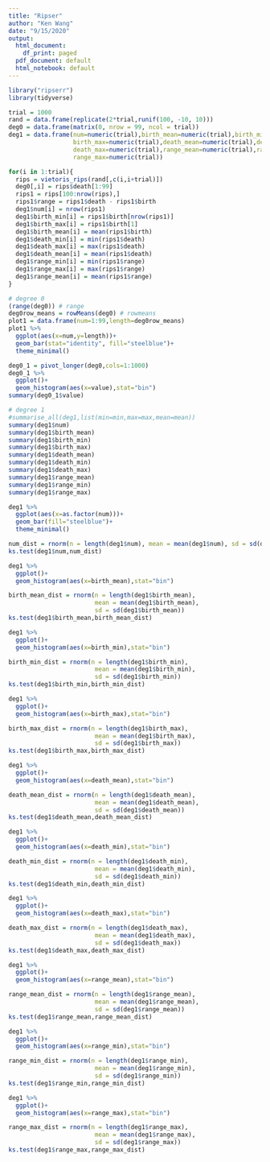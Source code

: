 ```yaml
---
title: "Ripser"
author: "Ken Wang"
date: "9/15/2020"
output:
  html_document:
    df_print: paged
  pdf_document: default
  html_notebook: default
---
```


```r
library("ripserr")
library(tidyverse)
```

```r
trial = 1000
rand = data.frame(replicate(2*trial,runif(100, -10, 10)))
deg0 = data.frame(matrix(0, nrow = 99, ncol = trial))
deg1 = data.frame(num=numeric(trial),birth_mean=numeric(trial),birth_min=numeric(trial),
                  birth_max=numeric(trial),death_mean=numeric(trial),death_min=numeric(trial),
                  death_max=numeric(trial),range_mean=numeric(trial),range_min=numeric(trial),
                  range_max=numeric(trial))

for(i in 1:trial){
  rips = vietoris_rips(rand[,c(i,i+trial)])
  deg0[,i] = rips$death[1:99]
  rips1 = rips[100:nrow(rips),]
  rips1$range = rips1$death - rips1$birth
  deg1$num[i] = nrow(rips1)
  deg1$birth_min[i] = rips1$birth[nrow(rips1)]
  deg1$birth_max[i] = rips1$birth[1]
  deg1$birth_mean[i] = mean(rips1$birth)
  deg1$death_min[i] = min(rips1$death)
  deg1$death_max[i] = max(rips1$death)
  deg1$death_mean[i] = mean(rips1$death)
  deg1$range_min[i] = min(rips1$range)
  deg1$range_max[i] = max(rips1$range)
  deg1$range_mean[i] = mean(rips1$range)
}
```

```r
# degree 0
(range(deg0)) # range
deg0row_means = rowMeans(deg0) # rowmeans
plot1 = data.frame(num=1:99,length=deg0row_means)
plot1 %>%
  ggplot(aes(x=num,y=length))+
  geom_bar(stat="identity", fill="steelblue")+
  theme_minimal()

deg0_1 = pivot_longer(deg0,cols=1:1000)
deg0_1 %>%
  ggplot()+
  geom_histogram(aes(x=value),stat="bin")
summary(deg0_1$value)
```

```r
# degree 1
#summarise_all(deg1,list(min=min,max=max,mean=mean))
summary(deg1$num)
summary(deg1$birth_mean)
summary(deg1$birth_min)
summary(deg1$birth_max)
summary(deg1$death_mean)
summary(deg1$death_min)
summary(deg1$death_max)
summary(deg1$range_mean)
summary(deg1$range_min)
summary(deg1$range_max)
```

```r
deg1 %>%
  ggplot(aes(x=as.factor(num)))+
  geom_bar(fill="steelblue")+
  theme_minimal()

num_dist = rnorm(n = length(deg1$num), mean = mean(deg1$num), sd = sd(deg1$num))
ks.test(deg1$num,num_dist)
```

```r
deg1 %>%
  ggplot()+
  geom_histogram(aes(x=birth_mean),stat="bin")

birth_mean_dist = rnorm(n = length(deg1$birth_mean),
                        mean = mean(deg1$birth_mean),
                        sd = sd(deg1$birth_mean))
ks.test(deg1$birth_mean,birth_mean_dist)
```

```r
deg1 %>%
  ggplot()+
  geom_histogram(aes(x=birth_min),stat="bin")

birth_min_dist = rnorm(n = length(deg1$birth_min),
                        mean = mean(deg1$birth_min),
                        sd = sd(deg1$birth_min))
ks.test(deg1$birth_min,birth_min_dist)
```

```r
deg1 %>%
  ggplot()+
  geom_histogram(aes(x=birth_max),stat="bin")

birth_max_dist = rnorm(n = length(deg1$birth_max),
                        mean = mean(deg1$birth_max),
                        sd = sd(deg1$birth_max))
ks.test(deg1$birth_max,birth_max_dist)
```

```r
deg1 %>%
  ggplot()+
  geom_histogram(aes(x=death_mean),stat="bin")

death_mean_dist = rnorm(n = length(deg1$death_mean),
                        mean = mean(deg1$death_mean),
                        sd = sd(deg1$death_mean))
ks.test(deg1$death_mean,death_mean_dist)
```

```r
deg1 %>%
  ggplot()+
  geom_histogram(aes(x=death_min),stat="bin")

death_min_dist = rnorm(n = length(deg1$death_min),
                        mean = mean(deg1$death_min),
                        sd = sd(deg1$death_min))
ks.test(deg1$death_min,death_min_dist)
```

```r
deg1 %>%
  ggplot()+
  geom_histogram(aes(x=death_max),stat="bin")

death_max_dist = rnorm(n = length(deg1$death_max),
                        mean = mean(deg1$death_max),
                        sd = sd(deg1$death_max))
ks.test(deg1$death_max,death_max_dist)
```
```r
deg1 %>%
  ggplot()+
  geom_histogram(aes(x=range_mean),stat="bin")

range_mean_dist = rnorm(n = length(deg1$range_mean),
                        mean = mean(deg1$range_mean),
                        sd = sd(deg1$range_mean))
ks.test(deg1$range_mean,range_mean_dist)
```

```r
deg1 %>%
  ggplot()+
  geom_histogram(aes(x=range_min),stat="bin")

range_min_dist = rnorm(n = length(deg1$range_min),
                        mean = mean(deg1$range_min),
                        sd = sd(deg1$range_min))
ks.test(deg1$range_min,range_min_dist)
```


```r
deg1 %>%
  ggplot()+
  geom_histogram(aes(x=range_max),stat="bin")

range_max_dist = rnorm(n = length(deg1$range_max),
                        mean = mean(deg1$range_max),
                        sd = sd(deg1$range_max))
ks.test(deg1$range_max,range_max_dist)
```


